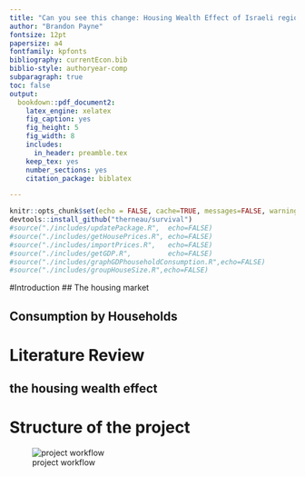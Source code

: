 ```yaml
---
title: "Can you see this change: Housing Wealth Effect of Israeli regional cohorts"
author: "Brandon Payne"
fontsize: 12pt
papersize: a4
fontfamily: kpfonts
bibliography: currentEcon.bib
biblio-style: authoryear-comp
subparagraph: true
toc: false
output:
  bookdown::pdf_document2:
    latex_engine: xelatex
    fig_caption: yes
    fig_height: 5
    fig_width: 8
    includes:
      in_header: preamble.tex
    keep_tex: yes
    number_sections: yes
    citation_package: biblatex 

---
```


```r
knitr::opts_chunk$set(echo = FALSE, cache=TRUE, messages=FALSE, warning=FALSE)
devtools::install_github("therneau/survival")
#source("./includes/updatePackage.R",  echo=FALSE)
#source("./includes/getHousePrices.R", echo=FALSE)
#source("./includes/importPrices.R",   echo=FALSE)
#source("./includes/getGDP.R",         echo=FALSE)
#source("./includes/graphGDPhouseholdConsumption.R",echo=FALSE)
#source("./includes/groupHouseSize.R",echo=FALSE)
```

\begin{abstract}
Uses pseudo-panel construction to calculate the housing wealth effect for regional cohorts of Isreali households. Combines data from the Central Bureau of Statistics Household Expenditure Survey and the Consumer Price Index.
\end{abstract}

\begin{keywords}
 consumption, economics, housing, housing market, liquidity constraints, wealth effect 
\end{keywords}

\newpage

#Introduction
## The housing market

## Consumption by Households
# Literature Review
## the housing wealth effect                          
# Structure of the project
![project workflow](images/umlDiag1.png)
